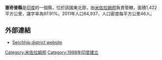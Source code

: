 '''塞奇普縣'''是[[印度|印度]]的一個縣，位於該國東北部，由[[米佐拉姆邦|米佐拉姆邦]]負責管轄，面積1,422平方公里，識字率為97.91%，2011年人口64,937，人口密度每平方公里46人。

==外部連結==
* [https://web.archive.org/web/20090416165056/http://serchhip.nic.in/ Serchhip district website]

{{coord|23|18|36|N|92|51|00|E|region:IN-MZ_type:adm2nd_source:kolossus-nowiki|display=title}}

{{India-geo-stub}}
[[Category:米佐拉姆邦|Category:米佐拉姆邦]]
[[Category:1998年印度建立|Category:1998年印度建立]]